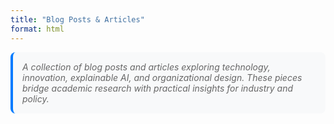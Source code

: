 ```yaml
---
title: "Blog Posts & Articles"
format: html
---
```


```{=html}
<style>
.filter-container {
  margin: 20px 0;
  padding: 15px;
  background-color: #f8f9fa;
  border-radius: 8px;
  border: 1px solid #e9ecef;
}

.filter-group {
  margin-bottom: 15px;
}

.filter-label {
  font-weight: 600;
  margin-bottom: 8px;
  display: block;
}

.filter-buttons {
  display: flex;
  flex-wrap: wrap;
  gap: 8px;
}

.filter-btn {
  padding: 6px 12px;
  border: 1px solid #ddd;
  background: white;
  border-radius: 4px;
  cursor: pointer;
  font-size: 14px;
  transition: all 0.2s;
}

.filter-btn:hover {
  background-color: #e9ecef;
}

.filter-btn.active {
  background-color: #007bff;
  color: white;
  border-color: #007bff;
}

.year-group {
  margin-bottom: 30px;
}

.year-header {
  font-size: 24px;
  font-weight: 700;
  color: #333;
  margin-bottom: 20px;
  padding-bottom: 8px;
  border-bottom: 2px solid #007bff;
}

.post {
  margin-bottom: 25px;
  padding: 20px;
  background: white;
  border: 1px solid #e9ecef;
  border-radius: 8px;
  box-shadow: 0 2px 4px rgba(0,0,0,0.1);
  transition: all 0.2s;
}

.post:hover {
  box-shadow: 0 4px 8px rgba(0,0,0,0.15);
  transform: translateY(-2px);
}

.post.featured {
  border-left: 4px solid #28a745;
  background: #f8fff9;
}

.post-title {
  font-size: 18px;
  font-weight: 600;
  color: #333;
  margin-bottom: 8px;
}

.post-title a {
  color: #333;
  text-decoration: none;
}

.post-title a:hover {
  color: #007bff !important;
  text-decoration: underline !important;
}

.post-authors {
  font-style: italic;
  color: #666;
  margin-bottom: 8px;
  font-size: 14px;
}

.post-excerpt {
  color: #555;
  margin-bottom: 12px;
  line-height: 1.5;
}

.post-meta {
  display: flex;
  gap: 15px;
  margin-bottom: 10px;
  flex-wrap: wrap;
}

.post-year {
  font-weight: 600;
  color: #007bff;
}

.post-type {
  background: #6c757d;
  color: white;
  padding: 2px 8px;
  border-radius: 12px;
  font-size: 12px;
  font-weight: 500;
}
  
.post-tags {
  display: flex;
  gap: 8px;
  flex-wrap: wrap;
  margin-top: 10px;
}

.tag {
  background: #e9ecef;
  color: #495057;
  padding: 2px 6px;
  border-radius: 8px;
  font-size: 11px;
  font-weight: 500;
}

.post-link {
  color: #007bff;
  text-decoration: none;
  font-weight: 500;
  font-size: 14px;
}

.post-link:hover {
  text-decoration: underline;
}

.external-link {
  color: #28a745;
  font-weight: 600;
}

.no-results {
  text-align: center;
  color: #666;
  font-style: italic;
  margin: 40px 0;
}

.stats {
  background: #e7f3ff;
  padding: 15px;
  border-radius: 8px;
  margin-bottom: 20px;
  border-left: 4px solid #007bff;
}

.intro-text {
  color: #666;
  font-style: italic;
  margin-bottom: 20px;
  padding: 15px;
  background: #f8f9fa;
  border-radius: 8px;
  border-left: 4px solid #007bff;
}
</style>
```

```{=html}
<div class="intro-text">
  A collection of blog posts and articles exploring technology, innovation, explainable AI, and organizational design. These pieces bridge academic research with practical insights for industry and policy.
</div>

<!--
<div class="filter-container">
  <div class="filter-group">
    <label class="filter-label">Filter by Topic:</label>
    <div class="filter-buttons">
      <button class="filter-btn active" data-type="all">All Topics</button>
      <button class="filter-btn" data-type="XAI">Explainable AI</button>
      <button class="filter-btn" data-type="Innovation">Innovation</button>
      <button class="filter-btn" data-type="Technology">Technology</button>
    </div>
  </div>
</div>

<div class="stats" id="stats">
  Showing <span id="visible-count">2</span> of <span id="total-count">2</span> posts
</div>
-->

<div id="posts-container"></div>

<div class="no-results" id="no-results" style="display: none;">
  No posts found matching the selected filters.
</div>
```

```{=html}
<script>
const posts = [
  {
    title: "A New Architecture for Ocean Observations",
    authors: ["Ravi Pappu"],
    excerpt: "Our vision at Apeiron Labs is to provide upper ocean data, anywhere on the planet, delivered on-demand. To do this, we need to rethink the fundamental architecture of ocean observation and our metrics for upper-ocean monitoring— delivering data that is consistent, impactful, and at a fraction of the cost per data point than is feasible today.",
    year: 2024,
    month: "March",
    type: "Article",
    tags: ["oceans","deep tech"],
    categories: ["Innovation", "Technology"],
    link: "https://apeironlabs.substack.com/p/a-new-architecture-for-ocean-observations",
    external: true,
    featured: true,
    platform: "Apeiron Labs Blog"
  },
  {
    title: "Pervasive and Persistent Ocean Data with Apeiron Labs",
    authors: ["Sanjeev Krishnan"],
    excerpt: "Introducing Apeiron Labs, a company dedicated to scaling upper ocean observation to help transform our understanding of the current and future state of our oceans.",
    year: 2023,
    month: "July",
    type: "Article",
    tags: ["oceans","deep tech"],
    categories: ["Innovation", "Technology"],
    link: "https://www.s2ginvestments.com/insights/welcome-apeiron-labs",
    external: true,
    featured: true,
    platform: "S2G Investments Blog"
  },
  {
    title: "Organizing Deep Tech at Scale: A Technology Architecture Approach",
    authors: ["Ravi Pappu"],
    excerpt: "How can a small group of technologists and investors think about and organize the Mission Economy on a large scale? We employ Technology Architectures to address this challenge.",
    year: 2020,
    month: "November",
    type: "Article",
    tags: ["architecture", "deep tech", "mission economy"],
    categories: ["Innovation", "Technology"],
    link: "https://www.iqt.org/library/organizing-deep-tech-at-scale-a-technology-architecture-approach",
    external: true,
    featured: true,
    platform: "IQT Library"
  },
  {
    title: "Penn and Teller in a Box",
    authors: ["Ravi Pappu"],
    excerpt: "We imagine what capabilities an Explainable AI (XAI) black box would need in order to emulate Penn & Teller's style of explanation.",
    year: 2020,
    month: "August",
    type: "Blog Post",
    tags: ["XAI", "explainable AI"],
    categories: ["XAI"],
    link: "https://medium.com/high-stakes-design/what-xai-can-learn-from-penn-and-teller-d029fb033718",
    external: true,
    featured: false,
    platform: "Medium"
  }
];

let currentFilter = 'all';

function renderPosts() {
  const container = document.getElementById('posts-container');
  const noResults = document.getElementById('no-results');
  
  // Filter posts
  const filteredPosts = currentFilter === 'all' 
    ? posts 
    : posts.filter(post => post.categories.includes(currentFilter));
  
  // Group by year
  const groupedByYear = filteredPosts.reduce((groups, post) => {
    if (!groups[post.year]) {
      groups[post.year] = [];
    }
    groups[post.year].push(post);
    return groups;
  }, {});
  
  // Sort years descending
  const sortedYears = Object.keys(groupedByYear).sort((a, b) => b - a);
  
  if (filteredPosts.length === 0) {
    container.innerHTML = '';
    noResults.style.display = 'block';
  } else {
    noResults.style.display = 'none';
    
    container.innerHTML = sortedYears.map(year => {
      const yearPosts = groupedByYear[year];
      return `
        <div class="year-group">
          <h2 class="year-header">${year}</h2>
          ${yearPosts.map(post => `
            <div class="post ${post.featured ? 'featured' : ''}">
              <div class="post-title">
                <a href="${post.link}" target="_blank">${post.title}</a>
              </div>
              <div class="post-authors">${post.authors.join(', ')}</div>
              <div class="post-excerpt">${post.excerpt}</div>
              <div class="post-meta">
                <span class="post-year">${post.month} ${post.year}</span>
                <span class="post-type">${post.type}</span>
                ${post.external ? `<span class="external-link">📄 ${post.platform}</span>` : ''}
              </div>
              <div class="post-tags">
                ${post.tags.map(tag => `<span class="tag">${tag}</span>`).join('')}
              </div>
            </div>
          `).join('')}
        </div>
      `;
    }).join('');
  }
  
  // Update stats
  document.getElementById('visible-count').textContent = filteredPosts.length;
  document.getElementById('total-count').textContent = posts.length;
}

function setupFilters() {
  const filterButtons = document.querySelectorAll('.filter-btn');
  
  filterButtons.forEach(button => {
    button.addEventListener('click', () => {
      // Remove active class from all buttons
      filterButtons.forEach(btn => btn.classList.remove('active'));
      
      // Add active class to clicked button
      button.classList.add('active');
      
      // Update current filter
      currentFilter = button.dataset.type;
      
      // Re-render posts
      renderPosts();
    });
  });
}

// Initialize
document.addEventListener('DOMContentLoaded', () => {
  setupFilters();
  renderPosts();
});
</script>
```

